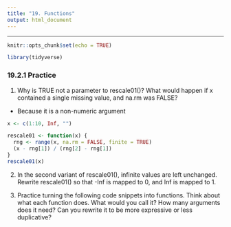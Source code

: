 ```yaml
---
title: "19. Functions"
output: html_document
---
```


***

```r
knitr::opts_chunk$set(echo = TRUE)
```

```r
library(tidyverse)
```

### 19.2.1 Practice

1. Why is TRUE not a parameter to rescale01()? What would happen if x contained a single missing value, and na.rm was FALSE?

* Because it is a non-numeric argument

```r
x <- c(1:10, Inf, "")

rescale01 <- function(x) {
  rng <- range(x, na.rm = FALSE, finite = TRUE)
  (x - rng[1]) / (rng[2] - rng[1])
}
rescale01(x)
```

2. In the second variant of rescale01(), infinite values are left unchanged. Rewrite rescale01() so that -Inf is mapped to 0, and Inf is mapped to 1.

3. Practice turning the following code snippets into functions. Think about what each function does. What would you call it? How many arguments does it need? Can you rewrite it to be more expressive or less duplicative?

